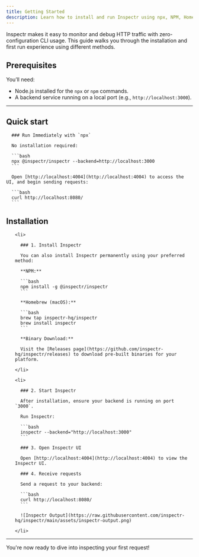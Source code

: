 ```yaml
---
title: Getting Started
description: Learn how to install and run Inspectr using npx, NPM, Homebrew, or binary downloads.
---
```



Inspectr makes it easy to monitor and debug HTTP traffic with zero-configuration CLI usage. This guide walks you through the installation and first run experience using different methods.

## Prerequisites

You’ll need:

- Node.js installed for the `npx` or `npm` commands.
- A backend service running on a local port (e.g., `http://localhost:3000`).

---

## Quick start


      ### Run Immediately with `npx`

      No installation required:

      ```bash
      npx @inspectr/inspectr --backend=http://localhost:3000
      ```

      Open [http://localhost:4004](http://localhost:4004) to access the UI, and begin sending requests:

      ```bash
      curl http://localhost:8080/
      ```

## Installation

<Steps>

  <ol>


    <li>

      ### 1. Install Inspectr

      You can also install Inspectr permanently using your preferred method:

      **NPM:**

      ```bash
      npm install -g @inspectr/inspectr
      ```

      **Homebrew (macOS):**

      ```bash
      brew tap inspectr-hq/inspectr
      brew install inspectr
      ```

      **Binary Download:**

      Visit the [Releases page](https://github.com/inspectr-hq/inspectr/releases) to download pre-built binaries for your platform.

    </li>

    <li>

      ### 2. Start Inspectr

      After installation, ensure your backend is running on port `3000`.

      Run Inspectr:

      ```bash
      inspectr --backend="http://localhost:3000"
      ```

      ### 3. Open Inspectr UI

      Open [http://localhost:4004](http://localhost:4004) to view the Inspectr UI.

      ### 4. Receive requests

      Send a request to your backend:

      ```bash
      curl http://localhost:8080/
      ```

      ![Inspectr Output](https://raw.githubusercontent.com/inspectr-hq/inspectr/main/assets/inspectr-output.png)

    </li>

  </ol>

</Steps>

---

You're now ready to dive into inspecting your first request!
